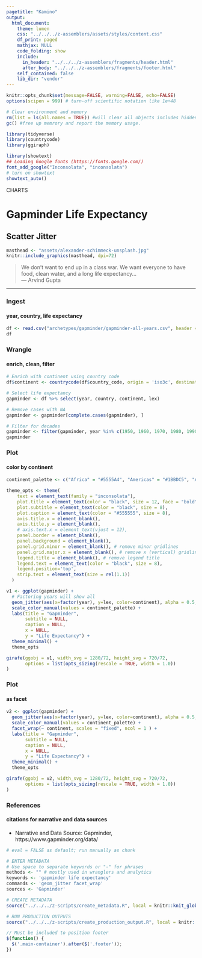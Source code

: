 ```yaml
---
pagetitle: "Kamino"
output: 
  html_document:
    theme: lumen
    css: "../../../z-assemblers/assets/styles/content.css"
    df_print: paged
    mathjax: NULL
    code_folding: show
    include:
      in_header: "../../../z-assemblers/fragments/header.html"
      after_body: "../../../z-assemblers/fragments/footer.html"
    self_contained: false
    lib_dir: "vendor"
---
```


```r

knitr::opts_chunk$set(message=FALSE, warning=FALSE, echo=FALSE)
options(scipen = 999) # turn-off scientific notation like 1e+48

# Clear environment and memory
rm(list = ls(all.names = TRUE)) #will clear all objects includes hidden objects.
gc() #free up memrory and report the memory usage.

library(tidyverse)
library(countrycode)
library(ggiraph)

library(showtext)
## Loading Google fonts (https://fonts.google.com/)
font_add_google("Inconsolata", "inconsolata")
# turn on showtext
showtext_auto()

```

<div class="activity">
CHARTS
</div>

# Gapminder Life Expectancy
## Scatter Jitter

```r

masthead <- "assets/alexander-schimmeck-unsplash.jpg"
knitr::include_graphics(masthead, dpi=72)

```

> We don't want to end up in a class war. We want everyone to have food, clean water, and a long life expectancy...\
--- Arvind Gupta\

***

### Ingest
#### year, country, life expectancy

```r

df <- read.csv("archetypes/gapminder/gapminder-all-years.csv", header = TRUE, stringsAsFactors = FALSE)
df

```


### Wrangle
#### enrich, clean, filter

```r

# Enrich with continent using country code
df$continent <- countrycode(df$country_code, origin = 'iso3c', destination = 'continent')

# Select life expectancy
gapminder <- df %>% select(year, country, continent, lex)

# Remove cases with NA
gapminder <- gapminder[complete.cases(gapminder), ]

# Filter for decades
gapminder <- filter(gapminder, year %in% c(1950, 1960, 1970, 1980, 1990, 2000, 2010, 2020))
gapminder

```


### Plot
#### color by continent

```r

continent_palette <- c("Africa" = "#5555A4", "Americas" = "#1BBDC5", "Asia" = "#DA3690", "Europe" = "#69BF68", "Oceania" = "#E78724")

theme_opts <- theme(
    text = element_text(family = "inconsolata"), 
    plot.title = element_text(color = "black", size = 12, face = "bold"),
    plot.subtitle = element_text(color = "black", size = 8),
    plot.caption = element_text(color = "#555555", size = 8),
    axis.title.x = element_blank(),
    axis.title.y = element_blank(),
    # axis.text.x = element_text(vjust = 12),
    panel.border = element_blank(),
    panel.background = element_blank(),
    panel.grid.minor = element_blank(), # remove minor gridlines
    panel.grid.major.x = element_blank(), # remove x (vertical) gridlines
    legend.title = element_blank(), # remove legend title
    legend.text = element_text(color = "black", size = 8),
    legend.position='top',
    strip.text = element_text(size = rel(1.1))
  )

v1 <- ggplot(gapminder) + 
  # Factoring years will show all
  geom_jitter(aes(x=factor(year), y=lex, color=continent), alpha = 0.5, size = 2.5) +
  scale_color_manual(values = continent_palette) +
  labs(title = "Gapminder",
       subtitle = NULL,
       caption = NULL,
       x = NULL,
       y = "Life Expectancy") +
  theme_minimal() +
  theme_opts

girafe(ggobj = v1, width_svg = 1280/72, height_svg = 720/72,
       options = list(opts_sizing(rescale = TRUE, width = 1.0))
)

```

### Plot
#### as facet

```r

v2 <- ggplot(gapminder) + 
  geom_jitter(aes(x=factor(year), y=lex, color=continent), alpha = 0.5, size = 2.5) +
  scale_color_manual(values = continent_palette) +
  facet_wrap(~ continent, scales = "fixed", ncol = 1 ) +
  labs(title = "Gapminder",
       subtitle = NULL,
       caption = NULL,
       x = NULL,
       y = "Life Expectancy") +
  theme_minimal() +
  theme_opts

girafe(ggobj = v2, width_svg = 1280/72, height_svg = 720/72,
       options = list(opts_sizing(rescale = TRUE, width = 1.0))
)

```


### References
#### citations for narrative and data sources

* Narrative and Data Source: Gapminder, https://www.gapminder.org/data/


```r

# eval = FALSE as default; run manually as chunk

# ENTER METADATA
# Use space to separate keywords or "-" for phrases
methods <- "" # mostly used in wranglers and analytics
keywords <- 'gapminder life expectancy'
commands <- 'geom_jitter facet_wrap'
sources <- 'Gapminder'

# CREATE METADATA
source("../../../z-scripts/create_metadata.R", local = knitr::knit_global())

# RUN PRODUCTION OUTPUTS
source("../../../z-scripts/create_production_output.R", local = knitr::knit_global())

```


```js

// Must be included to position footer
$(function() {
  $('.main-container').after($('.footer'));
})

```

